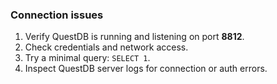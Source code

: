 ### Connection issues

1. Verify QuestDB is running and listening on port **8812**.
2. Check credentials and network access.
3. Try a minimal query: `SELECT 1`.
4. Inspect QuestDB server logs for connection or auth errors.
